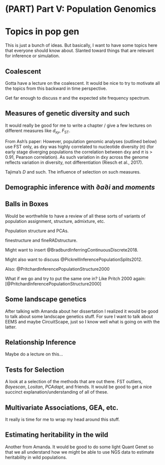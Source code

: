 # (PART) Part V: Population Genomics  {-}


# Topics in pop gen

This is just a bunch of ideas.  But basically, I want to have some topics here that
everyone should know about.  Slanted toward things that are relevant for inference
or simulation.




## Coalescent

Gotta have a lecture on the coalescent.  It would be nice to try to motivate
all the topics from this backward in time perspective.

Get far enough to discuss $\pi$ and the expected site frequency spectrum.


## Measures of genetic diversity and such

It would really be good for me to write a chapter / give a few lectures
on different measures like $d_{xy}$, $F_\mathrm{ST}$.  

From Ash's paper:  However, population genomic analyses (outlined below) use FST only, as dxy was highly correlated to nucleotide diversity (π) (for early stage diverging populations the correlation between dxy and $\pi$ is > 0.91, Pearson correlation). As such variation in dxy across the genome reflects variation in diversity, not differentiation (Riesch et al., 2017).

Tajima's $D$ and such.  The influence of selection on such measures.

## Demographic inference with $\partial a \partial i$ and _moments_



## Balls in Boxes

Would be worthwhile to have a review of all these sorts of variants of 
population assignment, structure, admixture, etc.

Population structure and PCAs.

finestructure and fineRADstructure.

Might want to insert @BradburdInferringContinuousDiscrete2018.

Might also want to discuss @PickrellInferencePopulationSplits2012.

Also: @PritchardInferencePopulationStructure2000

What if we go and try to put the same one in?  Like Pritch 2000 again: [@PritchardInferencePopulationStructure2000]


## Some landscape genetics

After talking with Amanda about her dissertation I realized it would be good
to talk about some landscape genetics stuff.  For sure I want to talk about
EEMS and maybe CircuitScape, just so I know well what is going on with the
latter.  


## Relationship Inference

Maybe do a lecture on this...


## Tests for Selection

A look at a selection of the methods that are out there.  FST outliers, _Bayescan_, _Lositan_, _PCAdapt_, and friends.  It would be good to get a nice succinct explanation/understanding of all of these.


## Multivariate Associations, GEA, etc.

It really is time for me to wrap my head around this stuff.


## Estimating heritability in the wild

Another from Amanda.  It would be good to do some light Quant Genet so that
we all understand how we might be able to use NGS data to estimate heritability
in wild populations.

